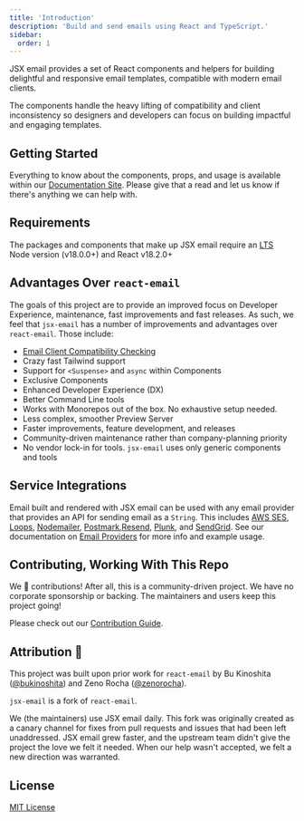 ```yaml
---
title: 'Introduction'
description: 'Build and send emails using React and TypeScript.'
sidebar:
  order: 1
---
```


JSX email provides a set of React components and helpers for building delightful and responsive email templates, compatible with modern email clients.

The components handle the heavy lifting of compatibility and client inconsistency so designers and developers can focus on building impactful and engaging templates.

## Getting Started

Everything to know about the components, props, and usage is available within our [Documentation Site](https://jsx.email/docs/introduction). Please give that a read and let us know if there's anything we can help with.

## Requirements

The packages and components that make up JSX email require an [LTS](https://github.com/nodejs/Release) Node version (v18.0.0+) and React v18.2.0+

## Advantages Over `react-email`

The goals of this project are to provide an improved focus on Developer Experience, maintenance, fast improvements and fast releases. As such, we feel that `jsx-email` has a number of improvements and advantages over `react-email`. Those include:

- [Email Client Compatibility Checking](https://jsx.email/docs/core/cli#client-compatibility-check)
- Crazy fast Tailwind support
- Support for `<Suspense>` and `async` within Components
- Exclusive Components
- Enhanced Developer Experience (DX)
- Better Command Line tools
- Works with Monorepos out of the box. No exhaustive setup needed.
- Less complex, smoother Preview Server
- Faster improvements, feature development, and releases
- Community-driven maintenance rather than company-planning priority
- No vendor lock-in for tools. `jsx-email` uses only generic components and tools

## Service Integrations

Email built and rendered with JSX email can be used with any email provider that provides an API for sending email as a `String`.
This includes [AWS SES](https://aws.amazon.com/ses), [Loops](https://loops.so), [Nodemailer](https://nodemailer.com), [Postmark](https://postmarkapp.com),[Resend](https://resend.com), [Plunk](https://www.useplunk.com/), and [SendGrid](https://sendgrid.com). See our documentation on [Email Providers](https://jsx.email/docs/email-providers) for more info and example usage.

## Contributing, Working With This Repo

We 💛 contributions! After all, this is a community-driven project. We have no corporate sponsorship or backing. The maintainers and users keep this project going!

Please check out our [Contribution Guide](./CONTRIBUTING.md).

## Attribution 🧡

This project was built upon prior work for `react-email` by Bu Kinoshita ([@bukinoshita](https://twitter.com/bukinoshita)) and Zeno Rocha ([@zenorocha](https://twitter.com/zenorocha)).

`jsx-email` is a fork of `react-email`.

We (the maintainers) use JSX email daily. This fork was originally created as a canary channel for fixes from pull requests and issues that had been left unaddressed. JSX email grew faster, and the upstream team didn't give the project the love we felt it needed. When our help wasn't accepted, we felt a new direction was warranted.

## License

[MIT License](./LICENSE.md)
